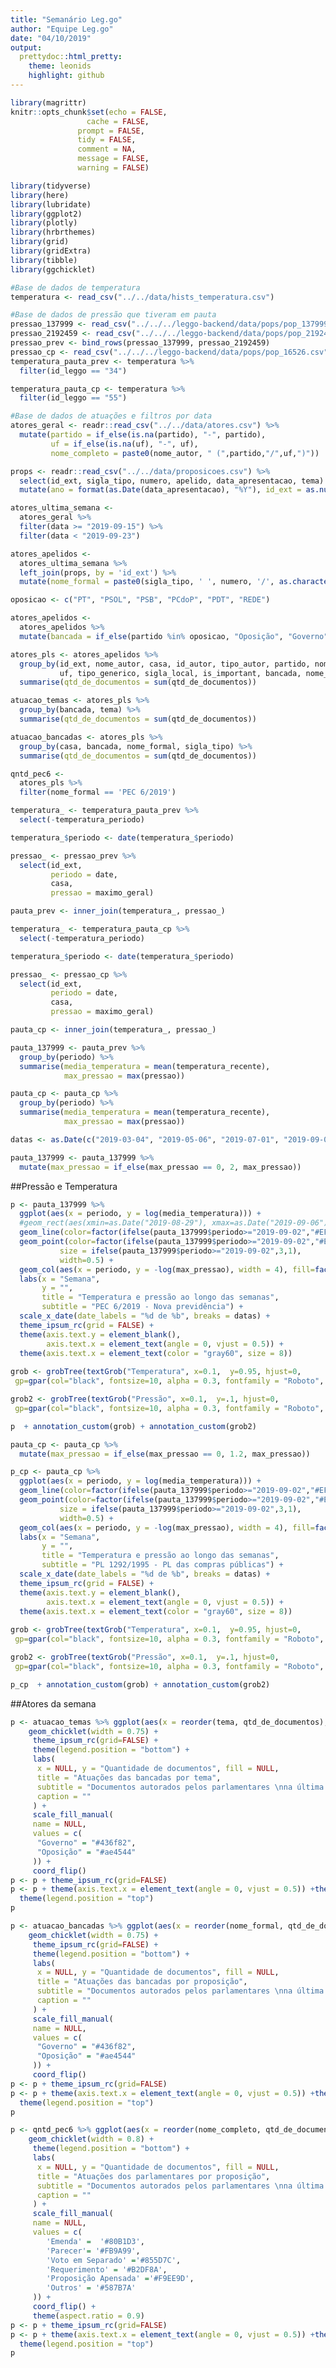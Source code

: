 ```yaml
---
title: "Semanário Leg.go"
author: "Equipe Leg.go"
date: "04/10/2019"
output:
  prettydoc::html_pretty:
    theme: leonids
    highlight: github
---
```


```r
library(magrittr)
knitr::opts_chunk$set(echo = FALSE,
	             cache = FALSE,
               prompt = FALSE,
               tidy = FALSE,
               comment = NA,
               message = FALSE,
               warning = FALSE)
```

```r
library(tidyverse)
library(here)
library(lubridate)
library(ggplot2)
library(plotly)
library(hrbrthemes)
library(grid)
library(gridExtra)
library(tibble)
library(ggchicklet)
```


```r
#Base de dados de temperatura
temperatura <- read_csv("../../data/hists_temperatura.csv")
```


```r
#Base de dados de pressão que tiveram em pauta
pressao_137999 <- read_csv("../../../leggo-backend/data/pops/pop_137999.csv")
pressao_2192459 <- read_csv("../../../leggo-backend/data/pops/pop_2192459.csv")
pressao_prev <- bind_rows(pressao_137999, pressao_2192459)
pressao_cp <- read_csv("../../../leggo-backend/data/pops/pop_16526.csv")
temperatura_pauta_prev <- temperatura %>% 
  filter(id_leggo == "34")

temperatura_pauta_cp <- temperatura %>% 
  filter(id_leggo == "55")

```

```r
#Base de dados de atuações e filtros por data
atores_geral <- readr::read_csv("../../data/atores.csv") %>% 
  mutate(partido = if_else(is.na(partido), "-", partido), 
         uf = if_else(is.na(uf), "-", uf),
         nome_completo = paste0(nome_autor, " (",partido,"/",uf,")"))

props <- readr::read_csv("../../data/proposicoes.csv") %>% 
  select(id_ext, sigla_tipo, numero, apelido, data_apresentacao, tema) %>% 
  mutate(ano = format(as.Date(data_apresentacao), "%Y"), id_ext = as.numeric(id_ext))

atores_ultima_semana <-
  atores_geral %>%  
  filter(data >= "2019-09-15") %>% 
  filter(data < "2019-09-23")

atores_apelidos <-
  atores_ultima_semana %>% 
  left_join(props, by = 'id_ext') %>% 
  mutate(nome_formal = paste0(sigla_tipo, ' ', numero, '/', as.character(ano))) 

oposicao <- c("PT", "PSOL", "PSB", "PCdoP", "PDT", "REDE")

atores_apelidos <-
  atores_apelidos %>% 
  mutate(bancada = if_else(partido %in% oposicao, "Oposição", "Governo"))

atores_pls <- atores_apelidos %>% 
  group_by(id_ext, nome_autor, casa, id_autor, tipo_autor, partido, nome_completo,
           uf, tipo_generico, sigla_local, is_important, bancada, nome_formal, sigla_tipo, tema) %>% 
  summarise(qtd_de_documentos = sum(qtd_de_documentos))

atuacao_temas <- atores_pls %>% 
  group_by(bancada, tema) %>% 
  summarise(qtd_de_documentos = sum(qtd_de_documentos))

atuacao_bancadas <- atores_pls %>% 
  group_by(casa, bancada, nome_formal, sigla_tipo) %>% 
  summarise(qtd_de_documentos = sum(qtd_de_documentos))

qntd_pec6 <-
  atores_pls %>% 
  filter(nome_formal == 'PEC 6/2019')
```

```r
temperatura_ <- temperatura_pauta_prev %>% 
  select(-temperatura_periodo)

temperatura_$periodo <- date(temperatura_$periodo)

pressao_ <- pressao_prev %>% 
  select(id_ext,
         periodo = date,
         casa,
         pressao = maximo_geral) 

pauta_prev <- inner_join(temperatura_, pressao_)

```
```r
temperatura_ <- temperatura_pauta_cp %>% 
  select(-temperatura_periodo)

temperatura_$periodo <- date(temperatura_$periodo)

pressao_ <- pressao_cp %>% 
  select(id_ext,
         periodo = date,
         casa,
         pressao = maximo_geral) 

pauta_cp <- inner_join(temperatura_, pressao_)
```

```r
pauta_137999 <- pauta_prev %>% 
  group_by(periodo) %>% 
  summarise(media_temperatura = mean(temperatura_recente),
            max_pressao = max(pressao)) 
```

```r
pauta_cp <- pauta_cp %>% 
  group_by(periodo) %>% 
  summarise(media_temperatura = mean(temperatura_recente),
            max_pressao = max(pressao)) 
```


```r
datas <- as.Date(c("2019-03-04", "2019-05-06", "2019-07-01", "2019-09-02"))
```


```r
pauta_137999 <- pauta_137999 %>% 
  mutate(max_pressao = if_else(max_pressao == 0, 2, max_pressao))
```

##Pressão e Temperatura

```r
p <- pauta_137999 %>% 
  ggplot(aes(x = periodo, y = log(media_temperatura))) +
  #geom_rect(aes(xmin=as.Date("2019-08-29"), xmax=as.Date("2019-09-06"), ymin=-6, ymax=7), color="#999999", alpha=0, size = 0.3) +
  geom_line(color=factor(ifelse(pauta_137999$periodo>="2019-09-02","#EF476F","#DDDDDD"))) +
  geom_point(color=factor(ifelse(pauta_137999$periodo>="2019-09-02","#EF476F","#DDDDDD")),
           size = ifelse(pauta_137999$periodo>="2019-09-02",3,1),
           width=0.5) +
  geom_col(aes(x = periodo, y = -log(max_pressao), width = 4), fill=factor(ifelse(pauta_137999$periodo>="2019-09-02","#FFD166","#DDDDDD")), show.legend = FALSE )+
  labs(x = "Semana", 
       y = "",
       title = "Temperatura e pressão ao longo das semanas",
       subtitle = "PEC 6/2019 - Nova previdência") +
  scale_x_date(date_labels = "%d de %b", breaks = datas) +
  theme_ipsum_rc(grid = FALSE) +
  theme(axis.text.y = element_blank(), 
        axis.text.x = element_text(angle = 0, vjust = 0.5)) +
  theme(axis.text.x = element_text(color = "gray60", size = 8))
  
grob <- grobTree(textGrob("Temperatura", x=0.1,  y=0.95, hjust=0,
 gp=gpar(col="black", fontsize=10, alpha = 0.3, fontfamily = "Roboto", fontface = "bold")))

grob2 <- grobTree(textGrob("Pressão", x=0.1,  y=.1, hjust=0,
 gp=gpar(col="black", fontsize=10, alpha = 0.3, fontfamily = "Roboto", fontface = "bold")))

p  + annotation_custom(grob) + annotation_custom(grob2) 


```

```r
pauta_cp <- pauta_cp %>% 
  mutate(max_pressao = if_else(max_pressao == 0, 1.2, max_pressao))
```


```r
p_cp <- pauta_cp %>% 
  ggplot(aes(x = periodo, y = log(media_temperatura))) +
  geom_line(color=factor(ifelse(pauta_137999$periodo>="2019-09-02","#EF476F","#DDDDDD"))) +
  geom_point(color=factor(ifelse(pauta_137999$periodo>="2019-09-02","#EF476F","#DDDDDD")),
           size = ifelse(pauta_137999$periodo>="2019-09-02",3,1),
           width=0.5) +
  geom_col(aes(x = periodo, y = -log(max_pressao), width = 4), fill=factor(ifelse(pauta_137999$periodo>="2019-09-02","#FFD166","#DDDDDD")), show.legend = FALSE )+
  labs(x = "Semana", 
       y = "",
       title = "Temperatura e pressão ao longo das semanas",
       subtitle = "PL 1292/1995 - PL das compras públicas") +
  scale_x_date(date_labels = "%d de %b", breaks = datas) +
  theme_ipsum_rc(grid = FALSE) +
  theme(axis.text.y = element_blank(), 
        axis.text.x = element_text(angle = 0, vjust = 0.5)) +
  theme(axis.text.x = element_text(color = "gray60", size = 8))
  
grob <- grobTree(textGrob("Temperatura", x=0.1,  y=0.95, hjust=0,
 gp=gpar(col="black", fontsize=10, alpha = 0.3, fontfamily = "Roboto", fontface = "bold")))

grob2 <- grobTree(textGrob("Pressão", x=0.1,  y=.1, hjust=0,
 gp=gpar(col="black", fontsize=10, alpha = 0.3, fontfamily = "Roboto", fontface = "bold")))

p_cp  + annotation_custom(grob) + annotation_custom(grob2)
```

##Atores da semana

```r
p <- atuacao_temas %>% ggplot(aes(x = reorder(tema, qtd_de_documentos), y = qtd_de_documentos, group = bancada, fill = bancada)) + 
    geom_chicklet(width = 0.75) +
     theme_ipsum_rc(grid=FALSE) +
     theme(legend.position = "bottom") +
     labs(
      x = NULL, y = "Quantidade de documentos", fill = NULL,
      title = "Atuações das bancadas por tema",
      subtitle = "Documentos autorados pelos parlamentares \nna última semana",
      caption = ""
     ) + 
     scale_fill_manual(
     name = NULL,
     values = c(
      "Governo" = "#436f82",
      "Oposição" = "#ae4544"
     )) +
     coord_flip()
p <- p + theme_ipsum_rc(grid=FALSE)
p <- p + theme(axis.text.x = element_text(angle = 0, vjust = 0.5)) +theme(axis.text.x = element_text(color = "gray60", size = 10)) +
  theme(legend.position = "top")
p
```


```r
p <- atuacao_bancadas %>% ggplot(aes(x = reorder(nome_formal, qtd_de_documentos), y = qtd_de_documentos, group = bancada, fill = bancada)) + 
    geom_chicklet(width = 0.75) +
     theme_ipsum_rc(grid=FALSE) +
     theme(legend.position = "bottom") +
     labs(
      x = NULL, y = "Quantidade de documentos", fill = NULL,
      title = "Atuações das bancadas por proposição",
      subtitle = "Documentos autorados pelos parlamentares \nna última semana",
      caption = ""
     ) +
     scale_fill_manual(
     name = NULL,
     values = c(
      "Governo" = "#436f82",
      "Oposição" = "#ae4544"
     )) +
     coord_flip()
p <- p + theme_ipsum_rc(grid=FALSE)
p <- p + theme(axis.text.x = element_text(angle = 0, vjust = 0.5)) +theme(axis.text.x = element_text(color = "gray60", size = 10)) +
  theme(legend.position = "top")
p
```

```r
p <- qntd_pec6 %>% ggplot(aes(x = reorder(nome_completo, qtd_de_documentos), y = qtd_de_documentos, group = tipo_generico, fill = tipo_generico)) + 
    geom_chicklet(width = 0.8) +
     theme(legend.position = "bottom") +
     labs(
      x = NULL, y = "Quantidade de documentos", fill = NULL,
      title = "Atuações dos parlamentares por proposição",
      subtitle = "Documentos autorados pelos parlamentares \nna última semana",
      caption = ""
     ) +
     scale_fill_manual(
     name = NULL,
     values = c(
        'Emenda' =  '#80B1D3',
        'Parecer'= '#FB9A99',
        'Voto em Separado' ='#855D7C',
        'Requerimento' = '#B2DF8A',
        'Proposição Apensada' ='#F9EE9D',
        'Outros' = '#587B7A'
     )) +
     coord_flip() +
     theme(aspect.ratio = 0.9)
p <- p + theme_ipsum_rc(grid=FALSE)
p <- p + theme(axis.text.x = element_text(angle = 0, vjust = 0.5)) +theme(axis.text.x = element_text(color = "gray60", size = 10)) +
  theme(legend.position = "top")
p
```
